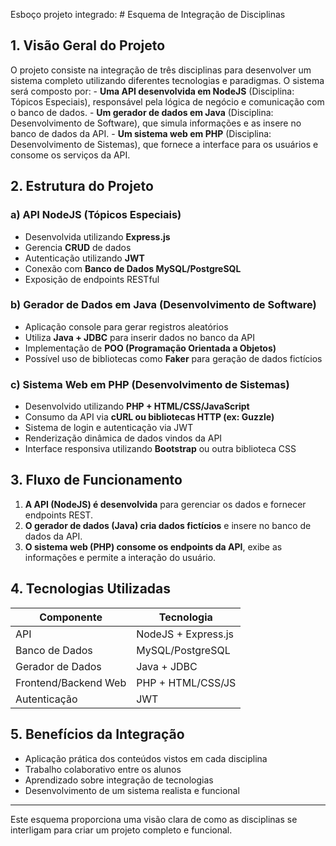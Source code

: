 Esboço projeto integrado: # Esquema de Integração de Disciplinas

## 1. Visão Geral do Projeto
O projeto consiste na integração de três disciplinas para desenvolver um sistema completo utilizando diferentes tecnologias e paradigmas. O sistema será composto por:
- **Uma API desenvolvida em NodeJS** (Disciplina: Tópicos Especiais), responsável pela lógica de negócio e comunicação com o banco de dados.
- **Um gerador de dados em Java** (Disciplina: Desenvolvimento de Software), que simula informações e as insere no banco de dados da API.
- **Um sistema web em PHP** (Disciplina: Desenvolvimento de Sistemas), que fornece a interface para os usuários e consome os serviços da API.

## 2. Estrutura do Projeto
### a) API NodeJS (Tópicos Especiais)
- Desenvolvida utilizando **Express.js**
- Gerencia **CRUD** de dados
- Autenticação utilizando **JWT**
- Conexão com **Banco de Dados MySQL/PostgreSQL**
- Exposição de endpoints RESTful

### b) Gerador de Dados em Java (Desenvolvimento de Software)
- Aplicação console para gerar registros aleatórios
- Utiliza **Java + JDBC** para inserir dados no banco da API
- Implementação de **POO (Programação Orientada a Objetos)**
- Possível uso de bibliotecas como **Faker** para geração de dados fictícios

### c) Sistema Web em PHP (Desenvolvimento de Sistemas)
- Desenvolvido utilizando **PHP + HTML/CSS/JavaScript**
- Consumo da API via **cURL ou bibliotecas HTTP (ex: Guzzle)**
- Sistema de login e autenticação via JWT
- Renderização dinâmica de dados vindos da API
- Interface responsiva utilizando **Bootstrap** ou outra biblioteca CSS

## 3. Fluxo de Funcionamento
1. **A API (NodeJS) é desenvolvida** para gerenciar os dados e fornecer endpoints REST.
2. **O gerador de dados (Java) cria dados fictícios** e insere no banco de dados da API.
3. **O sistema web (PHP) consome os endpoints da API**, exibe as informações e permite a interação do usuário.

## 4. Tecnologias Utilizadas
| Componente | Tecnologia |
|------------|------------|
| API | NodeJS + Express.js |
| Banco de Dados | MySQL/PostgreSQL |
| Gerador de Dados | Java + JDBC |
| Frontend/Backend Web | PHP + HTML/CSS/JS |
| Autenticação | JWT |

## 5. Benefícios da Integração
- Aplicação prática dos conteúdos vistos em cada disciplina
- Trabalho colaborativo entre os alunos
- Aprendizado sobre integração de tecnologias
- Desenvolvimento de um sistema realista e funcional

---
Este esquema proporciona uma visão clara de como as disciplinas se interligam para criar um projeto completo e funcional.
